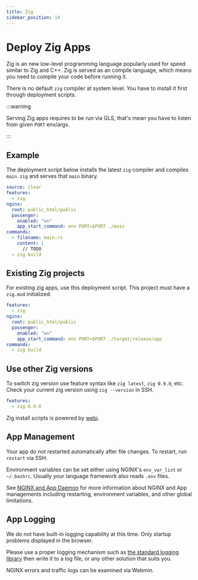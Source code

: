 ```yaml
---
title: Zig
sidebar_position: 14
---
```


# Deploy Zig Apps


Zig is an new low-level programming language popularly used for speed similar to Zig and C++. Zig is served as an compile language, which means you need to compile your code before running it. 

There is no default `zig` compiler at system level. You have to install it first through deployment scripts.


:::warning

Serving Zig apps requires to be run via GLS, that's mean you have to listen from given `PORT` env/args.

:::

## Example

The deployment script below installs the latest `zig` compiler and compiles `main.zig` and serves that `main` binary. 


```yaml title="https://github.com/domcloud/recipes/blob/master/zig.yml"
source: clear
features:
  - zig
nginx:
  root: public_html/public
  passenger:
    enabled: "on"
    app_start_command: env PORT=$PORT ./main
commands:
  - filename: main.rs
    content: |
      // TODO
  - zig build
```

## Existing Zig projects

For existing zig apps, use this deployment script. This project must have a `zig.mod` initialized.

```yaml title="https://github.com/domcloud/recipes/blob/master/zig-binary.yml"
features:
  - zig
nginx:
  root: public_html/public
  passenger:
    enabled: "on"
    app_start_command: env PORT=$PORT ./target/release/app
commands:
  - zig build
```

## Use other Zig versions

To switch zig version use feature syntax like `zig latest`, `zig 0.9.0`, etc. Check your current zig version using `zig --version` in SSH.

```yaml
features:
  - zig 0.9.0
```

Zig install scripts is powered by [webi](https://webinstall.dev/zig/). 

## App Management

Your app do not restarted automatically after file changes. To restart, run `restart` via SSH.

Environment variables can be set either using NGINX's `env_var_list` or `~/.bashrc`. Usually your language framework also reads `.env` files.

See [NGINX and App Daemon](../features/nginx.mdx) for more information about NGINX and App managements including restarting, environment variables, and other global limitations.

## App Logging

We do not have built-in logging capability at this time. Only startup problems displayed in the browser.

Please use a proper logging mechanism such as [the standard logging library](https://gist.github.com/leecannon/d6f5d7e5af5881c466161270347ce84d) then write it to a log file, or any other solution that suits you.

NGINX errors and traffic logs can be examined via Webmin.
